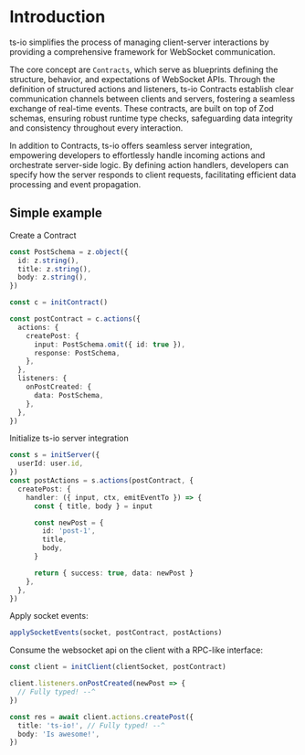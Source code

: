 # Introduction

ts-io simplifies the process of managing client-server interactions by providing a comprehensive framework for WebSocket communication.

The core concept are `Contracts`, which serve as blueprints defining the structure, behavior, and expectations of WebSocket APIs. Through the definition of structured actions and listeners, ts-io Contracts establish clear communication channels between clients and servers, fostering a seamless exchange of real-time events. These contracts, are built on top of Zod schemas, ensuring robust runtime type checks, safeguarding data integrity and consistency throughout every interaction.

In addition to Contracts, ts-io offers seamless server integration, empowering developers to effortlessly handle incoming actions and orchestrate server-side logic. By defining action handlers, developers can specify how the server responds to client requests, facilitating efficient data processing and event propagation.

## Simple example

Create a Contract

```typescript filename="post-contract.ts" copy
const PostSchema = z.object({
  id: z.string(),
  title: z.string(),
  body: z.string(),
})

const c = initContract()

const postContract = c.actions({
  actions: {
    createPost: {
      input: PostSchema.omit({ id: true }),
      response: PostSchema,
    },
  },
  listeners: {
    onPostCreated: {
      data: PostSchema,
    },
  },
})
```

Initialize ts-io server integration

```typescript filename="server.ts" copy
const s = initServer({
  userId: user.id,
})
const postActions = s.actions(postContract, {
  createPost: {
    handler: ({ input, ctx, emitEventTo }) => {
      const { title, body } = input

      const newPost = {
        id: 'post-1',
        title,
        body,
      }

      return { success: true, data: newPost }
    },
  },
})
```

Apply socket events:

```typescript filename="client.ts" copy
applySocketEvents(socket, postContract, postActions)
```

Consume the websocket api on the client with a RPC-like interface:

```typescript filename="client.ts" copy
const client = initClient(clientSocket, postContract)

client.listeners.onPostCreated(newPost => {
  // Fully typed! --^
})

const res = await client.actions.createPost({
  title: 'ts-io!', // Fully typed! --^
  body: 'Is awesome!',
})
```
